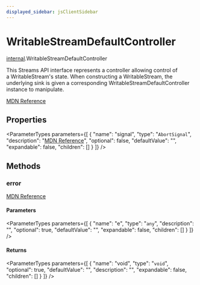 ```yaml
---
displayed_sidebar: jsClientSidebar
---
```



# WritableStreamDefaultController

[internal](../../modules/internal.mdx).WritableStreamDefaultController

This Streams API interface represents a controller allowing control of a WritableStream's state. When constructing a WritableStream, the underlying sink is given a corresponding WritableStreamDefaultController instance to manipulate.

[MDN Reference](https://developer.mozilla.org/docs/Web/API/WritableStreamDefaultController)

## Properties

<ParameterTypes parameters={[
  {
    "name": "signal",
    "type": "`AbortSignal`",
    "description": "[MDN Reference](https://developer.mozilla.org/docs/Web/API/WritableStreamDefaultController/signal)",
    "optional": false,
    "defaultValue": "",
    "expandable": false,
    "children": []
  }
]} />

## Methods

### error

[MDN Reference](https://developer.mozilla.org/docs/Web/API/WritableStreamDefaultController/error)

#### Parameters

<ParameterTypes parameters={[
  {
    "name": "e",
    "type": "`any`",
    "description": "",
    "optional": true,
    "defaultValue": "",
    "expandable": false,
    "children": []
  }
]} />

#### Returns

<ParameterTypes parameters={[
  {
    "name": "void",
    "type": "`void`",
    "optional": true,
    "defaultValue": "",
    "description": "",
    "expandable": false,
    "children": []
  }
]} />
